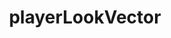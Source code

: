 ---
title: playerLookVector
description: playerLookVector
sidebar:
  label: playerLookVector
  order: 1
  badge:
    text: Outdated
    variant: caution
---
